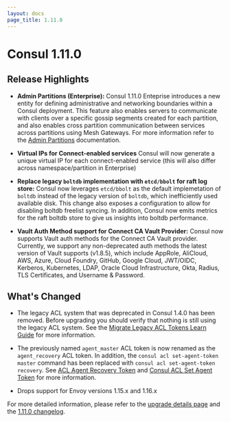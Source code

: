 ```yaml
---
layout: docs
page_title: 1.11.0
---
```


# Consul 1.11.0

## Release Highlights

- **Admin Partitions (Enterprise):** Consul 1.11.0 Enteprise introduces a new entity for defining administrative and networking boundaries within a Consul deployment. This feature also enables servers to communicate with clients over a specific gossip segments created for each partition, and also enables cross partition communication between services across partitions using Mesh Gateways. For more information refer to the [Admin Partitions](/docs/enterprise/admin-partitions) documentation.

- **Virtual IPs for Connect-enabled services**  Consul will now generate a unique virtual IP for each connect-enabled service (this will also differ across namespace/partition in Enterprise)

- **Replace legacy `boltdb` implementation with `etcd/bbolt` for raft log store:** Consul now leverages `etcd/bbolt` as the default implemetation of `boltdb` instead of the legacy version of `boltdb`, which inefficiently used available disk. This change also exposes a configuration to allow for disabling boltdb freelist syncing. In addition, Consul now emits metrics for the raft boltdb store to give us insights into boltdb performance.

- **Vault Auth Method support for Connect CA Vault Provider:** Consul now supports Vault auth methods for the Connect CA Vault provider. Currently, we support any non-deprecated auth methods the latest version of Vault supports (v1.8.5), which include AppRole, AliCloud, AWS, Azure, Cloud Foundry, GitHub, Google Cloud, JWT/OIDC, Kerberos, Kubernetes, LDAP, Oracle Cloud Infrastructure, Okta, Radius, TLS Certificates, and Username & Password.

## What's Changed
 
- The legacy ACL system that was deprecated in Consul 1.4.0 has been removed. Before upgrading you should verify that nothing is still using the legacy ACL system. See the [Migrate Legacy ACL Tokens Learn Guide](https://learn.hashicorp.com/tutorials/consul/access-control-token-migration) for more information. 

- The previously named `agent_master` ACL token is now renamed as the `agent_recovery` ACL token. In addition, the `consul acl set-agent-token master` command has been replaced with `consul acl set-agent-token recovery`. See [ACL Agent Recovery Token](https://www.consul.io/docs/security/acl/acl-system#acl-agent-recovery-token) and [Consul ACL Set Agent Token](https://www.consul.io/commands/acl/set-agent-token) for more information. 

- Drops support for Envoy versions 1.15.x and 1.16.x

For more detailed information, please refer to the [upgrade details page](/docs/upgrading/upgrade-specific#consul-1-11-0) and the [1.11.0 changelog](https://github.com/hashicorp/consul/releases/tag/v1.11.0).
